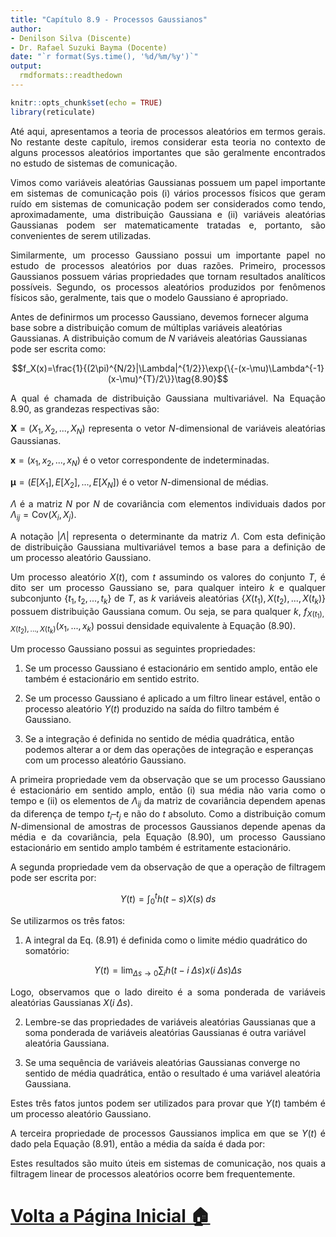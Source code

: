 ---
title: "Capítulo 8.9 - Processos Gaussianos"
author: 
- Denilson Silva (Discente)
- Dr. Rafael Suzuki Bayma (Docente)
date: "`r format(Sys.time(), '%d/%m/%y')`"
output: 
  rmdformats::readthedown
---

```{r setup, include=FALSE}
knitr::opts_chunk$set(echo = TRUE)
library(reticulate)
```

<p ALIGN=justify>Até aqui, apresentamos a teoria de processos aleatórios em termos gerais. No restante deste capítulo, iremos considerar esta teoria no contexto de alguns processos aleatórios importantes que são geralmente encontrados no estudo de sistemas de comunicação.</p>

<p ALIGN=justify>Vimos como variáveis aleatórias Gaussianas possuem um papel importante em sistemas de comunicação pois (i) vários processos físicos que geram ruído em sistemas de comunicação podem ser considerados como tendo, aproximadamente, uma distribuição Gaussiana e (ii) variáveis aleatórias Gaussianas podem ser matematicamente tratadas e, portanto, são convenientes de serem utilizadas.</p>

<p ALIGN=justify>Similarmente, um processo Gaussiano possui um importante papel no estudo de processos aleatórios por duas razões. Primeiro, processos Gaussianos possuem várias propriedades que tornam resultados analíticos possíveis. Segundo, os processos aleatórios produzidos por fenômenos físicos são, geralmente, tais que o modelo Gaussiano é apropriado.</p>

<p ALIGN=justify>Antes de definirmos um processo Gaussiano, devemos fornecer alguma base sobre a distribuição comum de múltiplas variáveis aleatórias Gaussianas. A distribuição comum de $N$ variáveis aleatórias Gaussianas pode ser escrita como:

$$f_X(x)=\frac{1}{(2\pi)^{N/2}|\Lambda|^{1/2}}\exp{\{-(x-\mu)\Lambda^{-1}(x-\mu)^{T}/2\}}\tag{8.90}$$

<p ALIGN=justify>A qual é chamada de distribuição Gaussiana multivariável. Na Equação 8.90, as grandezas respectivas são:</p>

<p ALIGN=justify>$\mathbf{X} = (X_1 , X_2 , ..., X_N )$ representa o vetor $N$-dimensional de variáveis aleatórias Gaussianas.</p>

<p ALIGN=justify>$\mathbf{x} = (x_1 , x_2 , ..., x_N )$ é o vetor correspondente de indeterminadas.</p>

<p ALIGN=justify>$\mathbf{\mu}= (E[X_1 ], E[X_2 ], ...,E[X_N ])$ é o vetor $N$-dimensional de médias.</p>

<p ALIGN=justify>$\Lambda$ é a matriz $N$ por $N$ de covariância com elementos individuais dados por $\Lambda_{ij} = \textrm{Cov}(X_i , X_j )$.</p>
 
<p ALIGN=justify>A notação $|\Lambda|$ representa o determinante da matriz $\Lambda$. Com esta definição de distribuição Gaussiana multivariável temos a base para a definição de um processo aleatório Gaussiano.</p>

<p ALIGN=justify>Um processo aleatório $X(t)$, com $t$ assumindo os valores do conjunto $T$, é dito ser um processo Gaussiano se, para qualquer inteiro $k$ e qualquer subconjunto $\{t_1 , t_2 , ..., t_k \}$ de $T$, as $k$ variáveis aleatórias $\{X(t_1), X(t_2), ..., X(t_k)\}$ possuem distribuição Gaussiana comum. Ou seja, se para qualquer $k$, $f_{X(t_1), X(t_2),..., X(t_k)}(x_1, ..., x_k)$ possui densidade equivalente à Equação (8.90).</p>
 
<p ALIGN=justify>Um processo Gaussiano possui as seguintes propriedades:</p>
 
1. Se um processo Gaussiano é estacionário em sentido amplo, então ele também é estacionário em sentido estrito.

2. Se um processo Gaussiano é aplicado a um filtro linear estável, então o processo aleatório $Y(t)$ produzido na saída do filtro também é Gaussiano.

 3. Se a integração é definida no sentido de média quadrática, então podemos alterar a or
dem das operações de integração e esperanças com um processo aleatório Gaussiano.

<p ALIGN=justify>A primeira propriedade vem da observação que se um processo Gaussiano é estacionário em sentido amplo, então (i) sua média não varia como o tempo e (ii) os elementos de $\Lambda_{ij}$ da matriz de covariância dependem apenas da diferença de tempo $t_i – t_j$ e não do $t$ absoluto. Como a distribuição comum $N$-dimensional de amostras de processos Gaussianos depende apenas da média e da covariância, pela Equação (8.90), um processo Gaussiano estacionário em sentido amplo também é estritamente estacionário.</p>

<p ALIGN=justify>A segunda propriedade vem da observação de que a operação de filtragem pode ser escrita por:</p>

$$Y(t)=\int^t_0h(t-s)X(s)\; ds \tag{8.91}$$

<p ALIGN=justify>Se utilizarmos os três fatos:</p>

1. A integral da Eq. (8.91) é definida como o limite médio quadrático do somatório:

$$Y(t)=\lim_{\Delta s \rightarrow0}\sum_i h(t-i\; \Delta s)x(i\; \Delta s)\Delta s$$

<p ALIGN=justify>Logo, observamos que o lado direito é a soma ponderada de variáveis aleatórias Gaussianas $X(i \; \Delta s)$.</p>

2. Lembre-se das propriedades de variáveis aleatórias Gaussianas que a soma ponderada de variáveis aleatórias Gaussianas é outra variável aleatória Gaussiana.

3. Se uma sequência de variáveis aleatórias Gaussianas converge no sentido de média quadrática, então o resultado é uma variável aleatória Gaussiana.

<p ALIGN=justify>Estes três fatos juntos podem ser utilizados para provar que $Y(t)$ também é um processo aleatório Gaussiano.</p>

<p ALIGN=justify>A terceira propriedade de processos Gaussianos implica em que se $Y(t)$ é dado pela Equação (8.91), então a média da saída é dada por:</p>

\begin{align*}
\mathbf{E}[Y(t)]&=\mathbf{E}\left[\int^t_0h(t-s)X(s) \; ds\right]\\
&= \int^t_0h(t-s)\mathbf{E}[X(s)]ds\\
&= \mu_Y(t)
\end{align*}

<p ALIGN=justify>Estes resultados são muito úteis em sistemas de comunicação, nos quais a filtragem linear de processos aleatórios ocorre bem frequentemente.</p>

# [Volta a Página Inicial 🏠](Página-Inicial.html)
